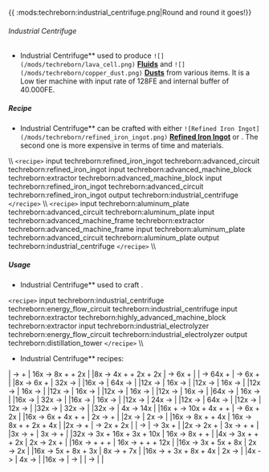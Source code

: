  {{
:mods:techreborn:industrial_centrifuge.png|Round and round
it goes!}}

###### Industrial Centrifuge

- Industrial Centrifuge** used to produce
        `![](/mods/techreborn/lava_cell.png)`
        **[Fluids](items:fluid "wikilink")** and
        `![](/mods/techreborn/copper_dust.png)`
        **[Dusts](items:dust "wikilink")** from various items. It is
        a Low tier machine with input rate of 128FE and internal buffer
        of 40.000FE.

##### Recipe

- Industrial Centrifuge** can be crafted with either
        `![Refined Iron Ingot](/mods/techreborn/refined_iron_ingot.png)`
        **[Refined Iron
        Ingot](items:ingot:refined_iron_ingot "wikilink")** or
        <Mcitem id="techreborn:aluminium_plate"/>.
        The second one is more expensive in terms of time and materials.

\\\\ `<recipe>` input techreborn:refined_iron_ingot
techreborn:advanced_circuit techreborn:refined_iron_ingot input
techreborn:advanced_machine_block techreborn:extractor
techreborn:advanced_machine_block input techreborn:refined_iron_ingot
techreborn:advanced_circuit techreborn:refined_iron_ingot output
techreborn:industrial_centrifuge `</recipe>` \\\\
`<recipe>` input techreborn:aluminum_plate
techreborn:advanced_circuit techreborn:aluminum_plate input
techreborn:advanced_machine_frame techreborn:extractor
techreborn:advanced_machine_frame input techreborn:aluminum_plate
techreborn:advanced_circuit techreborn:aluminum_plate output
techreborn:industrial_centrifuge `</recipe>` \\\\

##### Usage

- Industrial Centrifuge** used to craft
        <Mcitem id="techreborn:distillation_tower"/>.

`<recipe>` input techreborn:industrial_centrifuge
techreborn:energy_flow_circuit techreborn:industrial_centrifuge input
techreborn:extractor techreborn:highly_advanced_machine_block
techreborn:extractor input techreborn:industrial_electrolyzer
techreborn:energy_flow_circuit techreborn:industrial_electrolyzer output
techreborn:distillation_tower `</recipe>` \\\\

- Industrial Centrifuge** recipes:

\|<Mcitem id="minecraft:magma_cream"/> -\>
<Mcitem id="minecraft:blaze_powder"/> +
<Mcitem id="minecraft:slimeball"/> \|
16x<Mcitem id="minecraft:dirt"/> -\>
8x<Mcitem id="minecraft:sand"/> +
<Mcitem id="minecraft:clay_item"/> +
2x<Mcitem id="minecraft:gravel"/> \|
\|8x<Mcitem id="minecraft:mycelium"/> -\>
4x<Mcitem id="minecraft:sand"/> +
<Mcitem id="minecraft:clay_item"/> +
2x<Mcitem id="minecraft:brown_mushroom"/> +
2x<Mcitem id="minecraft:red_mushroom"/> \|
<Mcitem id="minecraft:golden_apple"/> -\>
6x<Mcitem id="minecraft:gold_ingot"/> +
<Mcitem id="techreborn:methane_cell"/> \|
\|<Mcitem id="minecraft:enchanted_golden_apple"/>
-\> 64x<Mcitem id="minecraft:gold_ingot"/> +
<Mcitem id="techreborn:methane_cell"/> \|
<Mcitem id="minecraft:golden_carrot"/> -\> 6x
<Mcitem id="minecraft:gold_nugget"/> +
<Mcitem id="techreborn:methane_cell"/> \| \|8x
<Mcitem id="minecraft:glistering_melon"/> -\> 6x
<Mcitem id="minecraft:gold_nugget"/> +
<Mcitem id="techreborn:methane_cell"/> \| 32x
<Mcitem id="minecraft:apple"/> -\>
<Mcitem id="techreborn:methane_cell"/> \| \|16x
<Mcitem id="minecraft:mushroom_stew"/> -\>
<Mcitem id="techreborn:methane_cell"/> \| 64x
<Mcitem id="minecraft:bread"/> -\>
<Mcitem id="techreborn:methane_cell"/> \| \|12x
<Mcitem id="minecraft:porkchop"/> -\>
<Mcitem id="techreborn:methane_cell"/> \| 16x
<Mcitem id="minecraft:cooked_porkchop"/> -\>
<Mcitem id="techreborn:methane_cell"/> \| \|12x
<Mcitem id="minecraft:beef"/> -\>
<Mcitem id="techreborn:methane_cell"/> \| 16x
<Mcitem id="minecraft:steak"/> -\>
<Mcitem id="techreborn:methane_cell"/> \| \|12x
<Mcitem id="minecraft:chicken"/> -\>
<Mcitem id="techreborn:methane_cell"/> \| 16x
<Mcitem id="minecraft:cooked_chicken"/> -\>
<Mcitem id="techreborn:methane_cell"/> \| \|12x
<Mcitem id="minecraft:mutton"/> -\>
<Mcitem id="techreborn:methane_cell"/> \| 16x
<Mcitem id="minecraft:cooked_mutton"/> -\>
<Mcitem id="techreborn:methane_cell"/> \| \|12x
<Mcitem id="minecraft:rabbit"/> -\>
<Mcitem id="techreborn:methane_cell"/> \| 16x
<Mcitem id="minecraft:cooked_rabbit"/> -\>
<Mcitem id="techreborn:methane_cell"/> \| \|12x
<Mcitem id="minecraft:fish"/> -\>
<Mcitem id="techreborn:methane_cell"/> \| 16x
<Mcitem id="minecraft:cooked_fish"/> -\>
<Mcitem id="techreborn:methane_cell"/> \| \|64x
<Mcitem id="minecraft:melon"/> -\>
<Mcitem id="techreborn:methane_cell"/> \| 16x
<Mcitem id="minecraft:pumpkin"/> -\>
<Mcitem id="techreborn:methane_cell"/> \| \|16x
<Mcitem id="minecraft:rotten_flesh"/> -\>
<Mcitem id="techreborn:methane_cell"/> \| 32x
<Mcitem id="minecraft:spider_eye"/> -\>
<Mcitem id="techreborn:methane_cell"/> \| \|16x
<Mcitem id="minecraft:carrot"/> -\>
<Mcitem id="techreborn:methane_cell"/> \| 16x
<Mcitem id="minecraft:potato"/> -\>
<Mcitem id="techreborn:methane_cell"/> \| \|12x
<Mcitem id="minecraft:poisonous_potato"/> -\>
<Mcitem id="techreborn:methane_cell"/> \|
24x<Mcitem id="minecraft:baked_potato"/> -\>
<Mcitem id="techreborn:methane_cell"/> \| \|12x
<Mcitem id="minecraft:beetroot"/> -\>
<Mcitem id="techreborn:methane_cell"/> \| 64x
<Mcitem id="minecraft:cookie"/> -\>
<Mcitem id="techreborn:methane_cell"/> \| \|12x
<Mcitem id="minecraft:brown_mushroom_block"/> -\>
<Mcitem id="techreborn:methane_cell"/> \|
12x<Mcitem id="minecraft:red_mushroom_block"/> -\>
<Mcitem id="techreborn:methane_cell"/> \| \|32x
<Mcitem id="minecraft:brown_mushroom"/> -\>
<Mcitem id="techreborn:methane_cell"/> \| 32x
<Mcitem id="minecraft:red_mushroom"/> -\>
<Mcitem id="techreborn:methane_cell"/> \| \|32x
<Mcitem id="minecraft:nether_wart"/> -\>
<Mcitem id="techreborn:methane_cell"/> \| 4x
<Mcitem id="techreborn:sap"/> -\> 14x
<Mcitem id="techreborn:rubber"/> \|
\|16x<Mcitem id="minecraft:soul_sand"/> +
<Mcitem id="techreborn:empty_cell"/> -\>
10x<Mcitem id="minecraft:sand"/> +
4x<Mcitem id="techreborn:saltpeter_dust"/> +
<Mcitem id="techreborn:coal_dust"/> +
<Mcitem id="techreborn:oil_cell"/> \|
<Mcitem id="techreborn:bronze_dust"/> -\>
6x<Mcitem id="techreborn:small_pile_of_copper_dust"/> +
2x<Mcitem id="techreborn:small_pile_of_tin_dust"/>
\| \|16x <Mcitem id="techreborn:lava_cell"/> -\> 6x
<Mcitem id="techreborn:tin_ingot"/> + 4x
<Mcitem id="techreborn:copper_ingot"/> +
<Mcitem id="techreborn:electrum_ingot"/> +
<Mcitem id="techreborn:small_pile_of_tungsten_dust"/>\|
2x <Mcitem id="techreborn:iron_dust"/> -\>
<Mcitem id="techreborn:small_pile_of_tin_dust"/> +
<Mcitem id="techreborn:small_pile_of_nickel_dust"/>
\| \|2x <Mcitem id="techreborn:silver_dust"/> -\>
<Mcitem id="techreborn:small_pile_of_lead_dust"/> \|
2x <Mcitem id="techreborn:lead_dust"/> -\>
<Mcitem id="techreborn:small_pile_of_silver_dust"/>
\| \|16x<Mcitem id="techreborn:rubber_wood"/> -\>
8x<Mcitem id="techreborn:sap"/> +
<Mcitem id="techreborn:methane_cell"/> +
4x<Mcitem id="techreborn:carbon_cell"/> \|
16x<Mcitem id="minecraft:grass_block"/> -\>
8x<Mcitem id="minecraft:sand"/> +
<Mcitem id="minecraft:clay_item"/> +
2x<Mcitem id="minecraft:gravel"/> +
4x<Mcitem id="minecraft:seeds"/> \| \|2x
<Mcitem id="techreborn:tin_dust"/> -\>
<Mcitem id="techreborn:small_pile_of_zinc_dust"/> +
<Mcitem id="techreborn:small_pile_of_iron_dust"/> \|
<Mcitem id="techreborn:electrum_dust"/> -\> 2x
<Mcitem id="techreborn:small_pile_of_gold_dust"/> +
2x
<Mcitem id="techreborn:small_pile_of_silver_dust"/>
\| \|<Mcitem id="techreborn:zinc_dust"/> -\>
<Mcitem id="techreborn:small_pile_of_tin_dust"/> \|
<Mcitem id="techreborn:brass_dust"/> -\> 3x
<Mcitem id="techreborn:small_pile_of_copper_dust"/> +
<Mcitem id="techreborn:small_pile_of_zinc_dust"/> \|
\|2x <Mcitem id="techreborn:platinum_dust"/> -\> 2x
<Mcitem id="techreborn:iridium_nugget"/> +
<Mcitem id="techreborn:small_pile_of_nickel_dust"/>
\| 3x <Mcitem id="techreborn:nickel_dust"/> -\>
<Mcitem id="techreborn:small_pile_of_iron_dust"/> +
<Mcitem id="techreborn:small_pile_of_gold_dust"/> +
<Mcitem id="techreborn:small_pile_of_copper_dust"/>\|
\|3x <Mcitem id="techreborn:gold_dust"/> -\>
<Mcitem id="techreborn:small_pile_of_copper_dust"/> +
<Mcitem id="techreborn:small_pile_of_nickel_dust"/>
\| 3x <Mcitem id="techreborn:copper_dust"/> -\>
<Mcitem id="techreborn:small_pile_of_gold_dust"/> +
<Mcitem id="techreborn:small_pile_of_nickel_dust"/>
\| \|32x<Mcitem id="minecraft:redstone"/> -\> 3x
<Mcitem id="techreborn:silicon_cell"/> + 16x
<Mcitem id="techreborn:pyrite_dust"/> + 3x
<Mcitem id="techreborn:ruby_dust"/> + 10x
<Mcitem id="techreborn:mercury_cell"/>\| 16x
<Mcitem id="minecraft:glowstone_dust"/> -\> 8x
<Mcitem id="minecraft:redstone"/> +
<Mcitem id="techreborn:sulfur_cell"/> +
<Mcitem id="techreborn:helium_cell"/>\| \|4x
<Mcitem id="minecraft:lapis_lazuli"/> -\> 3x
<Mcitem id="techreborn:lazurite_dust"/> +
<Mcitem id="techreborn:small_pile_of_pyrite_dust"/> +
<Mcitem id="techreborn:small_pile_of_calcite_dust"/> +
2x
<Mcitem id="techreborn:small_pile_of_sodalite_dust"/>
\| 2x <Mcitem id="techreborn:ender_eye_dust"/> -\>
2x <Mcitem id="techreborn:ender_pearl_dust"/> +
<Mcitem id="minecraft:blaze_powder"/> \| \|16x
<Mcitem id="techreborn:netherrack_dust"/> -\>
<Mcitem id="minecraft:redstone"/> +
<Mcitem id="techreborn:sulfur_cell"/> +
<Mcitem id="techreborn:coal_dust"/> +
<Mcitem id="minecraft:gold_nugget"/> \| 16x
<Mcitem id="techreborn:endstone_dust"/> -\>
<Mcitem id="techreborn:helium3_cell"/> +
<Mcitem id="techreborn:helium_cell"/> +
<Mcitem id="techreborn:small_pile_of_tungsten_dust"/> +
12x <Mcitem id="minecraft:sand"/>\| \|16x
<Mcitem id="techreborn:red_garnet_dust"/> -\>
3x<Mcitem id="techreborn:pyrope_dust"/> +
5x<Mcitem id="techreborn:almandine_dust"/> +
8x<Mcitem id="techreborn:spessartine_dust"/> \|
2x<Mcitem id="techreborn:dark_ashes"/> -\>
2x<Mcitem id="techreborn:ashes"/> \| \|16x
<Mcitem id="techreborn:yellow_garnet_dust"/> -\>
5x<Mcitem id="techreborn:andradite_dust"/> +
8x<Mcitem id="techreborn:grossular_dust"/> +
3x<Mcitem id="techreborn:uvarovite_dust"/> \| 8x
<Mcitem id=" techreborn:marble_dust"/> -\>
<Mcitem id="techreborn:magnesium_dust"/> +
7x<Mcitem id="techreborn:calcite_dust"/> \| \|16x
<Mcitem id="techreborn:basalt_dust"/> -\>
<Mcitem id="techreborn:peridot_dust"/> +
3x<Mcitem id="techreborn:calcite_dust"/> +
8x<Mcitem id="techreborn:flint_dust"/> +
4x<Mcitem id="techreborn:dark_ashes"/> \| 2x
<Mcitem id="techreborn:ashes"/> -\>
<Mcitem id="techreborn:carbon_cell"/> \| \|4x
<Mcitem id="techreborn:hydrogen_cell"/> -\>
<Mcitem id="techreborn:deuterium_cell"/> \| 4x
<Mcitem id="techreborn:deuterium_cell"/> -\>
<Mcitem id="techreborn:tritium_cell"/> \| \|16x
<Mcitem id="techreborn:helium_cell"/> -\>
<Mcitem id="techreborn:helium3_cell"/> \|
<Mcitem id="techreborn:calciumcarbonate_cell"/> -\>
<Mcitem id="techreborn:calcite_dust"/> \|
\|<Mcitem id="techreborn:sulfur_cell"/> -\>
<Mcitem id="techreborn:sulfur_dust"/> \| \|
